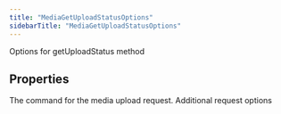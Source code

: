 ```yaml
---
title: "MediaGetUploadStatusOptions"
sidebarTitle: "MediaGetUploadStatusOptions"
---
```


Options for getUploadStatus method

## Properties

<ParamField name="command" type="string">
The command for the media upload request.

</ParamField>

<ParamField name="requestOptions" type="RequestOptions">
Additional request options

</ParamField>
